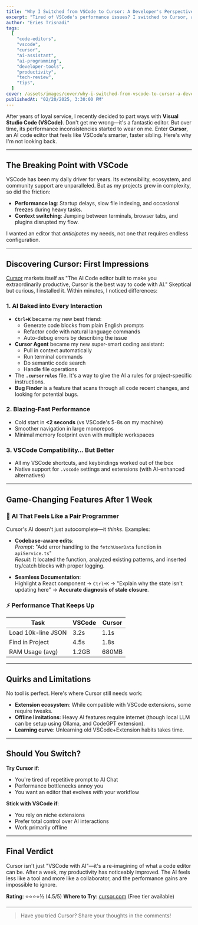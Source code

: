 ```yaml
---
title: "Why I Switched from VSCode to Cursor: A Developer's Perspective"
excerpt: "Tired of VSCode's performance issues? I switched to Cursor, an AI code editor that's faster, smarter, and deeply integrated with AI. It's like VSCode, but better. Here's why I'm not looking back."
author: "Eries Trisnadi"
tags:
  [
    "code-editors",
    "vscode",
    "cursor",
    "ai-assistant",
    "ai-programming",
    "developer-tools",
    "productivity",
    "tech-review",
    "tips",
  ]
cover: /assets/images/cover/why-i-switched-from-vscode-to-cursor-a-developers-perspective.png
publishedAt: "02/20/2025, 3:30:00 PM"
---
```


After years of loyal service, I recently decided to part ways with **Visual Studio Code (VSCode)**. Don't get me wrong—it's a fantastic editor. But over time, its performance inconsistencies started to wear on me. Enter **Cursor**, an AI code editor that feels like VSCode's smarter, faster sibling. Here's why I'm not looking back.

---

## The Breaking Point with VSCode

VSCode has been my daily driver for years. Its extensibility, ecosystem, and community support are unparalleled. But as my projects grew in complexity, so did the friction:

- **Performance lag**: Startup delays, slow file indexing, and occasional freezes during heavy tasks.
- **Context switching**: Jumping between terminals, browser tabs, and plugins disrupted my flow.

I wanted an editor that _anticipates_ my needs, not one that requires endless configuration.

---

## Discovering Cursor: First Impressions

[Cursor](https://cursor.com) markets itself as "The AI Code editor built to make you extraordinarily productive,
Cursor is the best way to code with AI." Skeptical but curious, I installed it. Within minutes, I noticed differences:

### 1. **AI Baked into Every Interaction**

- **`Ctrl+K`** became my new best friend:
  - Generate code blocks from plain English prompts
  - Refactor code with natural language commands
  - Auto-debug errors by describing the issue
- **Cursor Agent** became my new super-smart coding assistant:
  - Pull in context automatically
  - Run terminal commands
  - Do semantic code search
  - Handle file operations
- The **`.cursorrules`** file. It's a way to give the AI a rules for project-specific instructions.
- **Bug Finder** is a feature that scans through all code recent changes, and looking for potential bugs.

### 2. Blazing-Fast Performance

- Cold start in **&lt;2 seconds** (vs VSCode's 5-8s on my machine)
- Smoother navigation in large monorepos
- Minimal memory footprint even with multiple workspaces

### 3. VSCode Compatibility… But Better

- All my VSCode shortcuts, and keybindings worked out of the box
- Native support for `.vscode` settings and extensions (with AI-enhanced alternatives)

---

## Game-Changing Features After 1 Week

### 🤖 **AI That Feels Like a Pair Programmer**

Cursor's AI doesn't just autocomplete—it _thinks_. Examples:

- **Codebase-aware edits**:  
  _Prompt_: "Add error handling to the `fetchUserData` function in `apiService.ts`"  
  _Result_: It located the function, analyzed existing patterns, and inserted try/catch blocks with proper logging.

- **Seamless Documentation**:  
  Highlight a React component → `Ctrl+K` → "Explain why the state isn't updating here" → **Accurate diagnosis of stale closure**.

### ⚡ **Performance That Keeps Up**

<table>
  <thead>
    <tr>
      <th>Task</th>
      <th>VSCode</th>
      <th>Cursor</th>
    </tr>
  </thead>
  <tbody>
    <tr>
      <td>Load 10k-line JSON</td>
      <td>3.2s</td>
      <td>1.1s</td>
    </tr>
    <tr>
      <td>Find in Project</td>
      <td>4.5s</td>
      <td>1.8s</td>
    </tr>
    <tr>
      <td>RAM Usage (avg)</td>
      <td>1.2GB</td>
      <td>680MB</td>
    </tr>
  </tbody>
</table>

---

## Quirks and Limitations

No tool is perfect. Here's where Cursor still needs work:

- **Extension ecosystem**: While compatible with VSCode extensions, some require tweaks.
- **Offline limitations**: Heavy AI features require internet (though local LLM can be setup using Ollama, and CodeGPT extension).
- **Learning curve**: Unlearning old VSCode+Extension habits takes time.

---

## Should You Switch?

**Try Cursor if**:

- You're tired of repetitive prompt to AI Chat
- Performance bottlenecks annoy you
- You want an editor that evolves _with_ your workflow

**Stick with VSCode if**:

- You rely on niche extensions
- Prefer total control over AI interactions
- Work primarily offline

---

## Final Verdict

Cursor isn't just "VSCode with AI"—it's a re-imagining of what a code editor can be. After a week, my productivity has noticeably improved. The AI feels less like a tool and more like a collaborator, and the performance gains are impossible to ignore.

**Rating**: ⭐⭐⭐⭐½ (4.5/5)
**Where to Try**: [cursor.com](https://cursor.com) (Free tier available)

---

> Have you tried Cursor? Share your thoughts in the comments!
